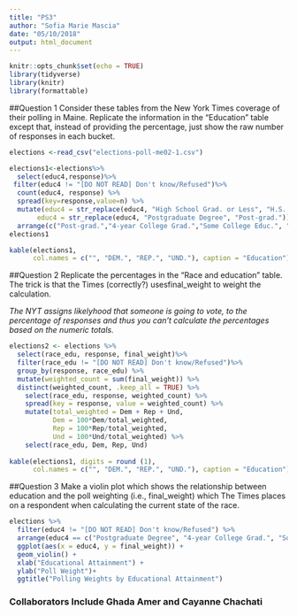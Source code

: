 ```yaml
---
title: "PS3"
author: "Sofia Marie Mascia"
date: "05/10/2018"
output: html_document
---
```


```r
knitr::opts_chunk$set(echo = TRUE)
library(tidyverse)
library(knitr)
library(formattable)
```

##Question 1
Consider these tables from the New York Times coverage of their polling in Maine. Replicate the information in the “Education” table except that, instead of providing the percentage, just show the raw number of responses in each bucket.
```r
elections <-read_csv("elections-poll-me02-1.csv")

elections1<-elections%>%
  select(educ4,response)%>%
 filter(educ4 != "[DO NOT READ] Don't know/Refused")%>%
  count(educ4, response) %>% 
  spread(key=response,value=n) %>% 
  mutate(educ4 = str_replace(educ4, "High School Grad. or Less", "H.S. Grad or Less"),
       educ4 = str_replace(educ4, "Postgraduate Degree", "Post-grad.")) %>% 
  arrange(c("Post-grad.","4-year College Grad.","Some College Educ.", "H.S. Grad. or Less" ))
elections1

kable(elections1, 
      col.names = c("", "DEM.", "REP.", "UND."), caption = "Education") 

````

##Question 2
Replicate the percentages in the “Race and education” table. The trick is that the Times (correctly?) usesfinal_weight to weight the calculation.

*The NYT assigns likelyhood that someone is going to vote, to the percentage of responses and thus you can't calculate the percentages based on the numeric totals.*
```r
elections2 <- elections %>%
  select(race_edu, response, final_weight)%>%
  filter(race_edu != "[DO NOT READ] Don't know/Refused")%>%
  group_by(response, race_edu) %>% 
  mutate(weighted_count = sum(final_weight)) %>% 
  distinct(weighted_count, .keep_all = TRUE) %>% 
    select(race_edu, response, weighted_count) %>% 
    spread(key = response, value = weighted_count) %>% 
    mutate(total_weighted = Dem + Rep + Und, 
           Dem = 100*Dem/total_weighted,
           Rep = 100*Rep/total_weighted, 
           Und = 100*Und/total_weighted) %>% 
    select(race_edu, Dem, Rep, Und)
       
kable(elections1, digits = round (1),
      col.names = c("", "DEM.", "REP.", "UND."), caption = "Education")   
````

##Question 3
Make a violin plot which shows the relationship between education and the poll weighting (i.e., final_weight) which The Times places on a respondent when calculating the current state of the race. 

```r
elections %>% 
  filter(educ4 != "[DO NOT READ] Don't know/Refused") %>% 
  arrange(educ4 == c("Postgraduate Degree", "4-year College Grad.", "Some College Educ.", "High School Grad. or Less")) %>% 
  ggplot(aes(x = educ4, y = final_weight)) +
  geom_violin() +
  xlab("Educational Attainment") +
  ylab("Poll Weight")+
  ggtitle("Polling Weights by Educational Attainment")
````

### Collaborators Include Ghada Amer and Cayanne Chachati

